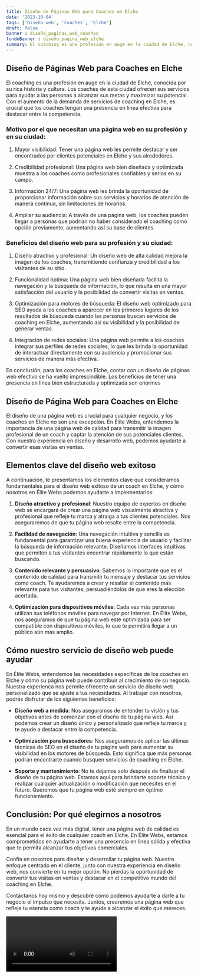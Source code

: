 ```yaml
---
title: Diseño de Páginas Web para Coaches en Elche
date: '2023-10-04'
tags: ['Diseño web', 'Coaches', 'Elche']
draft: false
banner : diseño_paginas_web_coaches
fondoBanner : diseño_pagina_web_elche
summary: El coaching es una profesión en auge en la ciudad de Elche, conocida por su rica historia y cultura. Los coaches de esta ciudad ofrecen sus servicios para ayudar a las personas a alcanzar sus metas y maximizar su potencial. Con el aumento de la demanda de servicios de coaching en Elche, es crucial que los coaches tengan una presencia en línea efectiva para destacar entre la competencia.
---
```


## Diseño de Páginas Web para Coaches en Elche

El coaching es una profesión en auge en la ciudad de Elche, conocida por su rica historia y cultura. Los coaches de esta ciudad ofrecen sus servicios para ayudar a las personas a alcanzar sus metas y maximizar su potencial. Con el aumento de la demanda de servicios de coaching en Elche, es crucial que los coaches tengan una presencia en línea efectiva para destacar entre la competencia.

### Motivo por el que necesitan una página web en su profesión y en su ciudad:

1. Mayor visibilidad: Tener una página web les permite destacar y ser encontrados por clientes potenciales en Elche y sus alrededores.

2. Credibilidad profesional: Una página web bien diseñada y optimizada muestra a los coaches como profesionales confiables y serios en su campo.

3. Información 24/7: Una página web les brinda la oportunidad de proporcionar información sobre sus servicios y horarios de atención de manera continua, sin limitaciones de horarios.

4. Ampliar su audiencia: A través de una página web, los coaches pueden llegar a personas que podrían no haber considerado el coaching como opción previamente, aumentando así su base de clientes.

### Beneficios del diseño web para su profesión y su ciudad:

1. Diseño atractivo y profesional: Un diseño web de alta calidad mejora la imagen de los coaches, transmitiendo confianza y credibilidad a los visitantes de su sitio.

2. Funcionalidad óptima: Una página web bien diseñada facilita la navegación y la búsqueda de información, lo que resulta en una mayor satisfacción del usuario y la posibilidad de convertir visitas en ventas.

3. Optimización para motores de búsqueda: El diseño web optimizado para SEO ayuda a los coaches a aparecer en los primeros lugares de los resultados de búsqueda cuando las personas buscan servicios de coaching en Elche, aumentando así su visibilidad y la posibilidad de generar ventas.

4. Integración de redes sociales: Una página web permite a los coaches integrar sus perfiles de redes sociales, lo que les brinda la oportunidad de interactuar directamente con su audiencia y promocionar sus servicios de manera más efectiva.

En conclusión, para los coaches en Elche, contar con un diseño de páginas web efectivo se ha vuelto imprescindible. Los beneficios de tener una presencia en línea bien estructurada y optimizada son enormes

<GifSeo />

<Cta />

## Diseño de Página Web para Coaches en Elche

El diseño de una página web es crucial para cualquier negocio, y los coaches en Elche no son una excepción. En Élite Webs, entendemos la importancia de una página web de calidad para transmitir la imagen profesional de un coach y captar la atención de sus potenciales clientes. Con nuestra experiencia en diseño y desarrollo web, podemos ayudarte a convertir esas visitas en ventas.

## Elementos clave del diseño web exitoso

A continuación, te presentamos los elementos clave que consideramos fundamentales para el diseño web exitoso de un coach en Elche, y cómo nosotros en Élite Webs podemos ayudarte a implementarlos:

1. **Diseño atractivo y profesional**: Nuestro equipo de expertos en diseño web se encargará de crear una página web visualmente atractiva y profesional que refleje tu marca y atraiga a tus clientes potenciales. Nos aseguraremos de que tu página web resalte entre la competencia.

2. **Facilidad de navegación**: Una navegación intuitiva y sencilla es fundamental para garantizar una buena experiencia de usuario y facilitar la búsqueda de información relevante. Diseñamos interfaces intuitivas que permiten a tus visitantes encontrar rápidamente lo que están buscando.

3. **Contenido relevante y persuasivo**: Sabemos lo importante que es el contenido de calidad para transmitir tu mensaje y destacar tus servicios como coach. Te ayudaremos a crear y resaltar el contenido más relevante para tus visitantes, persuadiéndolos de que eres la elección acertada.

4. **Optimización para dispositivos móviles**: Cada vez más personas utilizan sus teléfonos móviles para navegar por Internet. En Élite Webs, nos aseguramos de que tu página web esté optimizada para ser compatible con dispositivos móviles, lo que te permitirá llegar a un público aún más amplio.

## Cómo nuestro servicio de diseño web puede ayudar

En Élite Webs, entendemos las necesidades específicas de los coaches en Elche y cómo su página web puede contribuir al crecimiento de su negocio. Nuestra experienca nos permite ofrecerte un servicio de diseño web personalizado que se ajuste a tus necesidades. Al trabajar con nosotros, podrás disfrutar de los siguientes beneficios:

- **Diseño web a medida**: Nos aseguramos de entender tu visión y tus objetivos antes de comenzar con el diseño de tu página web. Así podemos crear un diseño único y personalizado que refleje tu marca y te ayude a destacar entre la competencia.

- **Optimización para buscadores**: Nos aseguramos de aplicar las últimas técnicas de SEO en el diseño de tu página web para aumentar su visibilidad en los motores de búsqueda. Esto significa que más personas podrán encontrarte cuando busquen servicios de coaching en Elche.

- **Soporte y mantenimiento**: No te dejamos solo después de finalizar el diseño de tu página web. Estamos aquí para brindarte soporte técnico y realizar cualquier actualización o modificación que necesites en el futuro. Queremos que tu página web esté siempre en óptimo funcionamiento.

## Conclusión: Por qué elegirnos a nosotros

En un mundo cada vez más digital, tener una página web de calidad es esencial para el éxito de cualquier coach en Elche. En Élite Webs, estamos comprometidos en ayudarte a tener una presencia en línea sólida y efectiva que te permita alcanzar tus objetivos comerciales.

Confía en nosotros para diseñar y desarrollar tu página web. Nuestro enfoque centrado en el cliente, junto con nuestra experiencia en diseño web, nos convierte en tu mejor opción. No pierdas la oportunidad de convertir tus visitas en ventas y destacar en el competitivo mundo del coaching en Elche.

Contáctanos hoy mismo y descubre cómo podemos ayudarte a darle a tu negocio el impulso que necesita. Juntos, crearemos una página web que refleje tu esencia como coach y te ayude a alcanzar el éxito que mereces.

<Video />

<CtaBot job='Coaches' city='Elche'/>

<Gmaps query='Elche+españa+maps' />